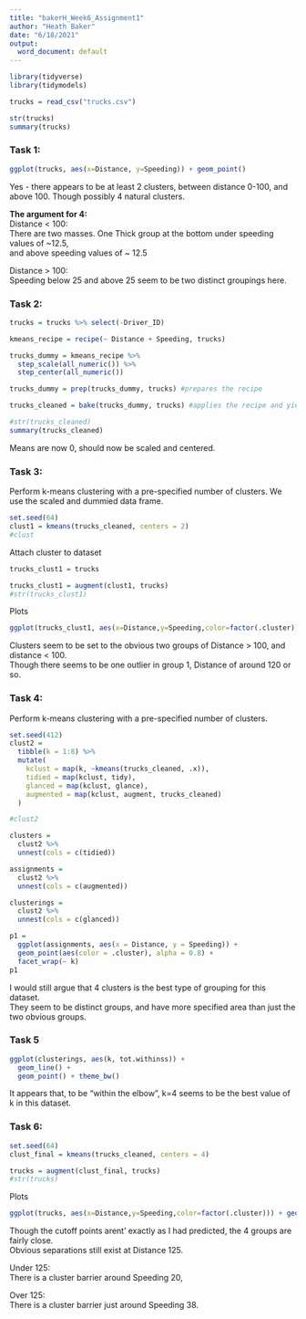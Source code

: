 ---
title: "bakerH_Week6_Assignment1"
author: "Heath Baker"
date: "6/18/2021"
output:
  word_document: default
---

```{r,include=FALSE}
library(tidyverse)
library(tidymodels)
```

```{r}
trucks = read_csv("trucks.csv")
```

```{r}
str(trucks)
summary(trucks)
```

### Task 1:  
```{r}
ggplot(trucks, aes(x=Distance, y=Speeding)) + geom_point()
```

Yes - there appears to be at least 2 clusters, between distance 0-100, and above 100. Though possibly 4 natural clusters. 

**The argument for 4:**  
Distance < 100:  
There are two masses. One Thick group at the bottom under speeding values of ~12.5,   
and above speeding values of ~ 12.5  

Distance > 100:  
Speeding below 25 and above 25 seem to be two distinct groupings here.  


### Task 2:  
```{r}
trucks = trucks %>% select(-Driver_ID)
```

```{r}

kmeans_recipe = recipe(~ Distance + Speeding, trucks) 

trucks_dummy = kmeans_recipe %>% 
  step_scale(all_numeric()) %>%
  step_center(all_numeric()) 

trucks_dummy = prep(trucks_dummy, trucks) #prepares the recipe

trucks_cleaned = bake(trucks_dummy, trucks) #applies the recipe and yields a data frame
```

```{r}
#str(trucks_cleaned)
summary(trucks_cleaned)
```
Means are now 0, should now be scaled and centered.  

### Task 3:  

Perform k-means clustering with a pre-specified number of clusters. We use the scaled and dummied data frame.  
```{r}
set.seed(64)
clust1 = kmeans(trucks_cleaned, centers = 2)
#clust
```
Attach cluster to dataset  
```{r}
trucks_clust1 = trucks
```

```{r}
trucks_clust1 = augment(clust1, trucks)
#str(trucks_clust1)
```

Plots  
```{r}
ggplot(trucks_clust1, aes(x=Distance,y=Speeding,color=factor(.cluster))) + geom_point() 
```

Clusters seem to be set to the obvious two groups of Distance > 100, and distance < 100.  
Though there seems to be one outlier in group 1, Distance of around 120 or so.  

### Task 4:  
Perform k-means clustering with a pre-specified number of clusters.
```{r}
set.seed(412)
clust2 = 
  tibble(k = 1:8) %>%
  mutate(
    kclust = map(k, ~kmeans(trucks_cleaned, .x)),
    tidied = map(kclust, tidy),
    glanced = map(kclust, glance),
    augmented = map(kclust, augment, trucks_cleaned)
  )

#clust2
```

```{r}
clusters = 
  clust2 %>%
  unnest(cols = c(tidied))

assignments = 
  clust2 %>% 
  unnest(cols = c(augmented))

clusterings = 
  clust2 %>%
  unnest(cols = c(glanced))
```

```{r}
p1 = 
  ggplot(assignments, aes(x = Distance, y = Speeding)) +
  geom_point(aes(color = .cluster), alpha = 0.8) + 
  facet_wrap(~ k)
p1
```
   
I would still argue that 4 clusters is the best type of grouping for this dataset.  
They seem to be distinct groups, and have more specified area than just the two obvious groups.  
   
### Task 5
```{r}
ggplot(clusterings, aes(k, tot.withinss)) +
  geom_line() +
  geom_point() + theme_bw()
```

It appears that, to be "within the elbow", k=4 seems to be the best value of k in this dataset.

### Task 6:  
```{r}
set.seed(64)
clust_final = kmeans(trucks_cleaned, centers = 4)
```

```{r}
trucks = augment(clust_final, trucks)
#str(trucks)
```

Plots  
```{r}
ggplot(trucks, aes(x=Distance,y=Speeding,color=factor(.cluster))) + geom_point() 
```

Though the cutoff points arent' exactly as I had predicted, the 4 groups are fairly close.  
Obvious separations still exist at Distance 125.   

Under 125:   
There is a cluster barrier around Speeding 20,  

Over 125:  
There is a cluster barrier just around Speeding 38.  
